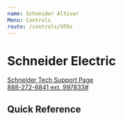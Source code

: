 ```yaml
---
name: Schneider Altivar
Menu: Controls
route: /controls/VFDs
---
```


# Schneider Electric

[Schneider Tech Support Page](https://www.schneider-electric.us/en/work/support/customer-care/contact-directory/technical-support-directory.jsp?brandId=5784a6661634cecf03e7eb7b)  
[888-272-6841 ext. 997833#](tel:888-272-6841,997833#)

## Quick Reference
